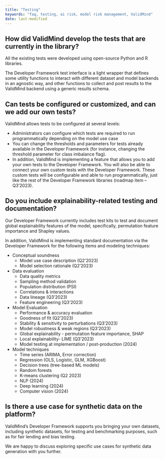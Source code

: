 ```yaml
---
title: "Testing"
keywords: "faq, testing, ai risk, model risk management, ValidMind"
date: last-modified
---
```


## How did ValidMind develop the tests that are currently in the library?

All the existing tests were developed using open-source Python and R libraries.

The Developer Framework test interface is a light wrapper that defines some utility functions to interact with different dataset and model backends in an agnostic way, and other functions to collect and post results to the ValidMind backend using a generic results schema.

## Can tests be configured or customized, and can we add our own tests?

ValidMind allows tests to be configured at several levels:

- Administrators can configure which tests are required to run programmatically depending on the model use case
- You can change the thresholds and parameters for tests already available in the Developer Framework (for instance, changing the threshold parameter for class imbalance flag).
- In addition, ValidMind is implementing a feature that allows you to add your own tests to the Developer Framework. You will also be able to connect your own custom tests with the Developer Framework. These custom tests will be configurable and able to run programmatically, just like the rest of the Developer Framework libraries (roadmap item – Q3’2023).

## Do you include explainability-related testing and documentation? 

Our Developer Framework currently includes test kits to test and document global explainability features of the model, specifically, permutation feature importance and Shapley values.

<span id="testing-techniques" />

In addition, ValidMind is implementing standard documentation via the Developer Framework for the following items and modeling techniques:

- Conceptual soundness
    - Model use case description (Q2’2023)
    - Model selection rationale (Q2’2023)
- Data evaluation
    - Data quality metrics
    - Sampling method validation
    - Population distribution (PSI)
    - Correlations & interactions
    - Data lineage (Q3’2023)
    - Feature engineering (Q3’2023)
- Model Evaluation
    - Performance & accuracy evaluation
    - Goodness of fit (Q2’2023)
    - Stability & sensitivity to perturbations (Q3’2023)
    - Model robustness & weak regions (Q3’2023)
    - Global explainability - permutation feature importance, SHAP
    - Local explainability- LIME (Q3’2023)
    - Model testing at implementation / post-production (2024)
- Model techniques
    - Time series (ARIMA, Error correction)
    - Regression (OLS, Logistic, GLM, XGBoost)
    - Decision trees (tree-based ML models)
    - Random forests
    - K-means clustering (Q2 2023)
    - NLP (2024)
    - Deep learning (2024)
    - Computer vision (2024)

## Is there a use case for synthetic data on the platform?

ValidMind's Developer Framework supports you bringing your own datasets, including synthetic datasets, for testing and benchmarking purposes, such as for fair lending and bias testing.

We are happy to discuss exploring specific use cases for synthetic data generation with you further.

<!--- TO DO We need a contact email here --->
